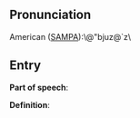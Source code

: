 == Pronunciation ==

American ([[SAMPA]]):\@"bjuz@`z\

== Entry ==

'''Part of speech''': 

'''Definition''':
